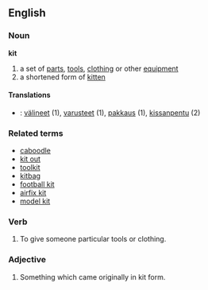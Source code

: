 ==English==
===Noun===
'''kit'''
#a set of [[part]]s, [[tool]]s, [[clothing]] or other [[equipment]]
#a shortened form of [[kitten]]

====Translations====
*{{msg:fi}}: [[välineet]] (1), [[varusteet]] (1), [[pakkaus]] (1), [[kissanpentu]] (2)

===Related terms===
*[[caboodle]]
*[[kit out]]
*[[toolkit]]
*[[kitbag]]
*[[football kit]]
*[[airfix kit]]
*[[model kit]]

===Verb===

#To give someone particular tools or clothing.

===Adjective===

#Something which came originally in kit form.